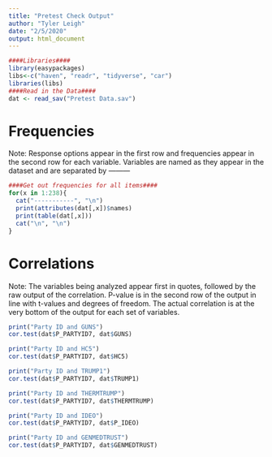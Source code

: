 ```yaml
---
title: "Pretest Check Output"
author: "Tyler Leigh"
date: "2/5/2020"
output: html_document
---
```

``` r
####Libraries####
library(easypackages)
libs<-c("haven", "readr", "tidyverse", "car")
libraries(libs)
####Read in the Data####
dat <- read_sav("Pretest Data.sav")

```

# Frequencies

Note: Response options appear in the first row and frequencies appear in the second row for each variable. Variables are named as they appear in the dataset and are separated by ---------

```r
####Get out frequencies for all items####
for(x in 1:238){
  cat("-----------", "\n")
  print(attributes(dat[,x])$names)
  print(table(dat[,x]))
  cat("\n", "\n")
}
```

# Correlations

Note: The variables being analyzed appear first in quotes, followed by the raw output of the correlation. P-value is in the second row of the output in line with t-values and degrees of freedom. The actual correlation is at the very bottom of the output for each set of variables.

```r

print("Party ID and GUNS")
cor.test(dat$P_PARTYID7, dat$GUNS)

print("Party ID and HC5")
cor.test(dat$P_PARTYID7, dat$HC5)

print("Party ID and TRUMP1")
cor.test(dat$P_PARTYID7, dat$TRUMP1)

print("Party ID and THERMTRUMP")
cor.test(dat$P_PARTYID7, dat$THERMTRUMP)

print("Party ID and IDEO")
cor.test(dat$P_PARTYID7, dat$P_IDEO)

print("Party ID and GENMEDTRUST")
cor.test(dat$P_PARTYID7, dat$GENMEDTRUST)


```

